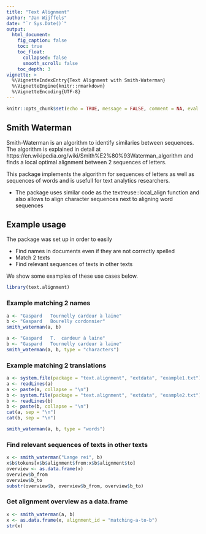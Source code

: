 ```yaml
---
title: "Text Alignment"
author: "Jan Wijffels"
date: "`r Sys.Date()`"
output:
  html_document:
    fig_caption: false
    toc: true
    toc_float:
      collapsed: false
      smooth_scroll: false
    toc_depth: 3
vignette: >
  %\VignetteIndexEntry{Text Alignment with Smith-Waterman}
  %\VignetteEngine{knitr::rmarkdown}
  %\VignetteEncoding{UTF-8}
---
```



```r
knitr::opts_chunk$set(echo = TRUE, message = FALSE, comment = NA, eval = TRUE)
```

## Smith Waterman

Smith-Waterman is an algorithm to identify similaries between sequences. The algorithm is explained in detail at https://en.wikipedia.org/wiki/Smith%E2%80%93Waterman_algorithm and finds a local optimal alignment between 2 sequences of letters.

This package implements the algorithm for sequences of letters as well as sequences of words and is usefull for text analytics researchers.

- The package uses similar code as the textreuse::local_align function and also allows to align character sequences next to aligning word sequences

## Example usage

The package was set up in order to easily

- Find names in documents even if they are not correctly spelled
- Match 2 texts
- Find relevant sequences of texts in other texts

We show some examples of these use cases below.

```r
library(text.alignment)
```

### Example matching 2 names 

```r
a <- "Gaspard	Tournelly cardeur à laine"
b <- "Gaspard	Bourelly cordonnier"
smith_waterman(a, b)

a <- "Gaspard	T.	cardeur à laine"
b <- "Gaspard	Tournelly cardeur à laine"
smith_waterman(a, b, type = "characters")
```

### Example matching 2 translations

```r
a <- system.file(package = "text.alignment", "extdata", "example1.txt")
a <- readLines(a)
a <- paste(a, collapse = "\n")
b <- system.file(package = "text.alignment", "extdata", "example2.txt")
b <- readLines(b)
b <- paste(b, collapse = "\n")
cat(a, sep = "\n")
cat(b, sep = "\n")
```

```r
smith_waterman(a, b, type = "words")
```

### Find relevant sequences of texts in other texts

```r
x <- smith_waterman("Lange rei", b)
x$b$tokens[x$b$alignment$from:x$b$alignment$to]
overview <- as.data.frame(x)
overview$b_from
overview$b_to
substr(overview$b, overview$b_from, overview$b_to)
```

### Get alignment overview as a data.frame

```r
x <- smith_waterman(a, b)
x <- as.data.frame(x, alignment_id = "matching-a-to-b")
str(x)
```
